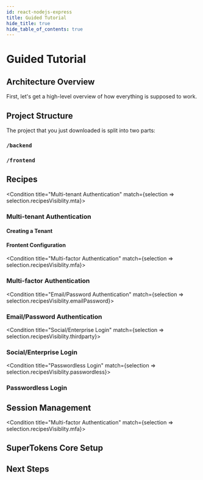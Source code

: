```yaml
---
id: react-nodejs-express 
title: Guided Tutorial
hide_title: true
hide_table_of_contents: true
---
```





# Guided Tutorial 

<GuideIntro />

## Architecture Overview

First, let's get a high-level overview of how everything is supposed to work. 

<ArchitectureWithSdk />

## Project Structure

<ExampleAppInstallCommand />

The project that you just downloaded is split into two parts:

### `/backend`

<BackendProjectStructure />

### `/frontend`

<FrontendProjectStructure />

## Recipes

<RecipesIntro />

<Condition title="Multi-tenant Authentication" match={selection => selection.recipesVisiblity.mta}>

### Multi-tenant Authentication

<PaidFeatureWarningMta />

<RecipeMtaInfo />

#### Creating a Tenant

<RecipeMtaBackendConfig />

<RecipeMtaDashboardCustomization />

#### Frontent Configuration

<RecipeMtaFrontendConfig />

</Condition>

<Condition title="Multi-factor Authentication" match={selection => selection.recipesVisiblity.mfa}>

### Multi-factor Authentication

<PaidFeatureWarningMfa />

<RecipeMfaInfo />

<RecipeMfaConfig />

</Condition>

<Condition title="Email/Password Authentication" match={selection => selection.recipesVisiblity.emailPassword}>
  

### Email/Password Authentication

<RecipeEmailPasswordInfo />

</Condition>

<Condition title="Social/Enterprise Login" match={selection => selection.recipesVisiblity.thirdparty}>

### Social/Enterprise Login 

<RecipeSocialLoginInfo />

</Condition>

<Condition title="Passwordless Login" match={selection => selection.recipesVisiblity.passwordless}>

### Passwordless Login

<RecipePasswordlessInfo />

</Condition>

<CustomUIHighlight />

## Session Management 

<SessionManagement />

<Condition title="Multi-factor Authentication" match={selection => selection.recipesVisiblity.mfa}>

<RecipeMfaSessionVerification />

</Condition>


## SuperTokens Core Setup

<SuperTokensCoreSetup />

## Next Steps

<GuideNextSteps />


